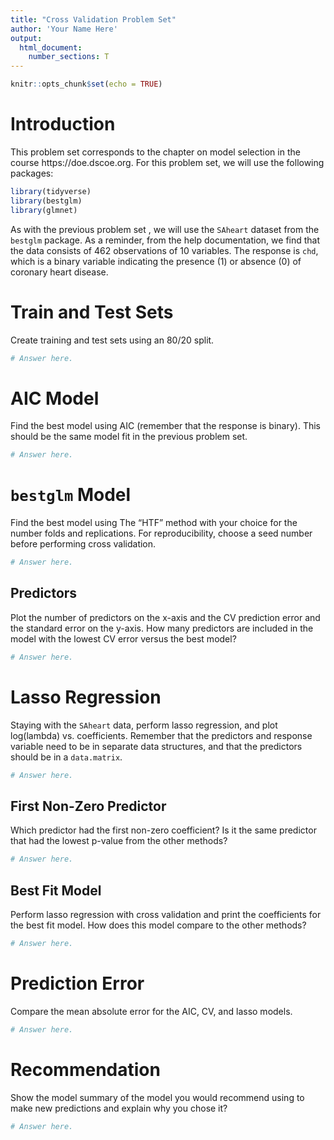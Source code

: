 ```yaml
---
title: "Cross Validation Problem Set"
author: 'Your Name Here'
output: 
  html_document:
    number_sections: T
---
```


```r
knitr::opts_chunk$set(echo = TRUE)
```

# Introduction

This problem set corresponds to the chapter on model selection in the course https://doe.dscoe.org. For this problem set, we will use the following packages:

```r
library(tidyverse)
library(bestglm)
library(glmnet)
```

As with the previous problem set , we will use the `SAheart` dataset from the `bestglm` package. As a reminder, from the help documentation, we find that the data consists of 462 observations of 10 variables. The response is `chd`, which is a binary variable indicating the presence (1) or absence (0) of coronary heart disease. 

# Train and Test Sets

Create training and test sets using an 80/20 split.

```r
# Answer here.
```

# AIC Model

Find the best model using AIC (remember that the response is binary). This should be the same model fit in the previous problem set.

```r
# Answer here.
```

# `bestglm` Model

Find the best model using The "HTF" method with your choice for the number folds and replications. For reproducibility, choose a seed number before performing cross validation.

```r
# Answer here.
```

## Predictors

Plot the number of predictors on the x-axis and the CV prediction error and the standard error on the y-axis. How many predictors are included in the model with the lowest CV error versus the best model?

```r
# Answer here.
```

# Lasso Regression

Staying with the `SAheart` data, perform lasso regression, and plot log(lambda) vs. coefficients. Remember that the predictors and response variable need to be in separate data structures, and that the predictors should be in a `data.matrix`.

```r
# Answer here.
```

## First Non-Zero Predictor

Which predictor had the first non-zero coefficient? Is it the same predictor that had the lowest p-value from the other methods?

```r
# Answer here.
```

## Best Fit Model

Perform lasso regression with cross validation and print the coefficients for the best fit model. How does this model compare to the other methods?

```r
# Answer here.
```

# Prediction Error

Compare the mean absolute error for the AIC, CV, and lasso models.

```r
# Answer here.
```

# Recommendation

Show the model summary of the model you would recommend using to make new predictions and explain why you chose it?

```r
# Answer here.
```